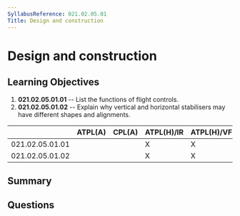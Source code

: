 ```yaml
---
SyllabusReference: 021.02.05.01
Title: Design and construction
---
```


# Design and construction

## Learning Objectives

1. **021.02.05.01.01** -- List the functions of flight controls.
2. **021.02.05.01.02** -- Explain why vertical and horizontal stabilisers may
   have different shapes and alignments.

|                 | ATPL(A) | CPL(A) | ATPL(H)/IR | ATPL(H)/VFR | CPL(H) | IR  | CBIR(A) |
| --------------- | ------- | ------ | ---------- | ----------- | ------ | --- | ------- |
| 021.02.05.01.01 |         |        | X          | X           | X      |     |         |
| 021.02.05.01.02 |         |        | X          | X           | X      |     |         |

## Summary

## Questions
